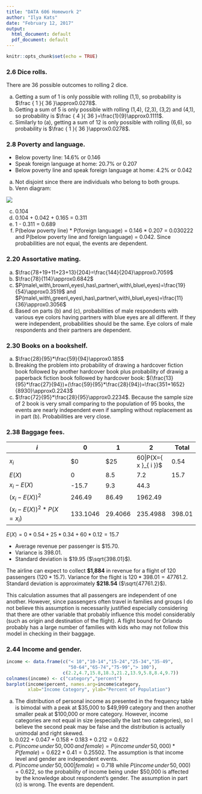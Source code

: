 ```yaml
---
title: "DATA 606 Homework 2"
author: "Ilya Kats"
date: "February 12, 2017"
output:
  html_document: default
  pdf_document: default
---
```


```r
knitr::opts_chunk$set(echo = TRUE)
```

### 2.6 Dice rolls. 

There are 36 possible outcomes to rolling 2 dice. 

a. Getting a sum of 1 is only possible with rolling (1,1), so probability is $\frac { 1 }{ 36 }\approx0.0278$.
b. Getting a sum of 5 is only possible with rolling (1,4), (2,3), (3,2) and (4,1), so probability is $\frac { 4 }{ 36 }=\frac{1}{9}\approx0.1111$.
c. Similarly to (a), getting a sum of 12 is only possible with rolling (6,6), so probability is $\frac { 1 }{ 36 }\approx0.0278$.

### 2.8 Poverty and language.

* Below poverty line: 14.6% or 0.146
* Speak foreign language at home: 20.7% or 0.207
* Below poverty line and speak foreign language at home: 4.2% or 0.042

a. Not disjoint since there are individuals who belong to both groups.
b. Venn diagram:

![](DATA606-Homework2-ex2.8-venn.png)

c. 0.104
d. 0.104 + 0.042 + 0.165 = 0.311
e. 1 - 0.311 = 0.689
f. P(below poverty line) * P(foreign language) = 0.146 * 0.207 = 0.030222 and P(below poverty line and foreign language) = 0.042. Since probabilities are not equal, the events are dependent.

### 2.20 Assortative mating.

a. $\frac{78+19+11+23+13}{204}=\frac{144}{204}\approx0.7059$
b. $\frac{78}{114}\approx0.6842$
c. $P(male\,with\,brown\,eyes\,has\,partner\,with\,blue\,eyes)=\frac{19}{54}\approx0.3519$ and $P(male\,with\,green\,eyes\,has\,partner\,with\,blue\,eyes)=\frac{11}{36}\approx0.3056$
d. Based on parts (b) and (c), probabilities of male respondents with various eye colors having partners with blue eyes are all different. If they were independent, probabilities should be the same. Eye colors of male respondents and their partners are dependent.

### 2.30 Books on a bookshelf.

a. $\frac{28}{95}*\frac{59}{94}\approx0.185$
b. Breaking the problem into probability of drawing a hardcover fiction book followed by another hardcover book plus probability of drawig a paperback fiction book followed by hardcover book: $(\frac{13}{95}*\frac{27}{94})+(\frac{59}{95}*\frac{28}{94})=\frac{351+1652}{8930}\approx0.2243$
c. $\frac{72}{95}*\frac{28}{95}\approx0.2234$. Because the sample size of 2 book is very small comparing to the population of 95 books, the events are nearly independent even if sampling without replacement as in part (b). Probabilities are very close.

### 2.38 Baggage fees.

$i$                                       | 0        | 1       | 2        | Total
----------------------------------------- | -------- | ------- | -------- | ------
${ x }_{ i }$                             | $0       | $25     | $60      | 
$P(X={ x }_{ i })$                        | 0.54     | 0.34    | 0.12     | 
$E(X)$                                    | 0        | 8.5     | 7.2      | 15.7
${ x }_{ i }-E(X)$                        | -15.7    | 9.3     | 44.3     |
${({ x }_{ i }-E(X))}^2$                  | 246.49   | 86.49   | 1962.49  |
${({ x }_{ i }-E(X))}^2*P(X={ x }_{ i })$ | 133.1046 | 29.4066 | 235.4988 | 398.01

$E(X)=0*0.54+25*0.34+60*0.12=15.7$

* Average revenue per passenger is $15.70. 
* Variance is 398.01.
* Standard deviation is \$19.95 ($\sqrt{398.01}$).

The airline can expect to collect **\$1,884** in revenue for a flight of 120 passengers ($120*15.7$). Variance for the flight is $120*398.01=47761.2$. Standard deviation is approximately **\$218.54** ($\sqrt{47761.2}$).

This calculation assumes that all passengers are independent of one another. However, since passengers often travel in families and groups I do not believe this assumption is necessarily justified especially considering that there are other variable that probably influence this model considerably (such as origin and destination of the flight). A flight bound for Orlando probably has a large number of families with kids who may not follow this model in checking in their baggage.  

### 2.44 Income and gender.

```r
income <- data.frame(c("< 10","10-14","15-24","25-34","35-49",
                       "50-64","65-74","75-99","> 100"),
                     c(2.2,4.7,15.8,18.3,21.2,13.9,5.8,8.4,9.7))
colnames(income) <- c("category","percent")
barplot(income$percent, names.arg=income$category, 
        xlab="Income Category", ylab="Percent of Population")
```

a. The distribution of personal income as presented in the frequency table is bimodal with a peak at \$35,000 to \$49,999 category and then another smaller peak at \$100,000 or more category. However, income categories are not equal in size (especially the last two categories), so I believe the second peak may be false and the distribution is actually unimodal and right skewed.
b. $0.022+0.047+0.158+0.183+0.212=0.622$
c. $P(income\,under\,50,000\,and\,female)=P(income\,under\,50,000)*P(female)=0.622*0.41=0.25502$. The assumption is that income level and gender are independent events.
d. $P(income\,under\,50,000|female)=0.718$ while $P(income\,under\,50,000)=0.622$, so the probability of income being under \$50,000 is affected by the knowledge about respondent's gender. The assumption in part (c) is wrong. The events are dependent.
